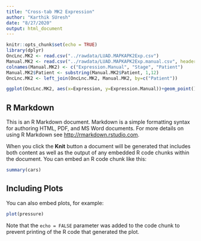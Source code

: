 ```yaml
---
title: "Cross-tab MK2 Expression"
author: "Karthik SUresh"
date: "8/27/2020"
output: html_document
---
```


```r
knitr::opts_chunk$set(echo = TRUE)
library(dplyr)
OncLnc.MK2 <- read.csv("../rawdata/LUAD.MAPKAPK2Exp.csv")
Manual.MK2 <- read.csv("../rawdata/LUAD.MAPKAPK2Exp.manual.csv", header=FALSE)
colnames(Manual.MK2) <- c("Expression.Manual", "Stage", "Patient")
Manual.MK2$Patient <- substring(Manual.MK2$Patient, 1,12)
OncLnc.MK2 <- left_join(OncLnc.MK2, Manual.MK2, by=c("Patient"))

ggplot(OncLnc.MK2, aes(x=Expression, y=Expression.Manual))+geom_point()

```

## R Markdown

This is an R Markdown document. Markdown is a simple formatting syntax for authoring HTML, PDF, and MS Word documents. For more details on using R Markdown see <http://rmarkdown.rstudio.com>.

When you click the **Knit** button a document will be generated that includes both content as well as the output of any embedded R code chunks within the document. You can embed an R code chunk like this:

```r
summary(cars)
```

## Including Plots

You can also embed plots, for example:

```r
plot(pressure)
```

Note that the `echo = FALSE` parameter was added to the code chunk to prevent printing of the R code that generated the plot.

